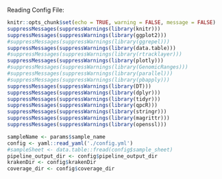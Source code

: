 
Reading Config File: 

```r
knitr::opts_chunk$set(echo = TRUE, warning = FALSE, message = FALSE)
suppressMessages(suppressWarnings(library(knitr)))
suppressMessages(suppressWarnings(library(ggplot2)))
#suppressMessages(suppressWarnings(library(ggrepel)))
suppressMessages(suppressWarnings(library(data.table)))
#suppressMessages(suppressWarnings(library(rtracklayer)))
suppressMessages(suppressWarnings(library(plotly)))
#suppressMessages(suppressWarnings(library(GenomicRanges)))
#suppressMessages(suppressWarnings(library(parallel)))
#suppressMessages(suppressWarnings(library(pbapply)))
suppressMessages(suppressWarnings(library(DT)))
suppressMessages(suppressWarnings(library(dplyr)))
suppressMessages(suppressWarnings(library(tidyr)))
suppressMessages(suppressWarnings(library(qpcR)))
suppressMessages(suppressWarnings(library(stringr)))
suppressMessages(suppressWarnings(library(magrittr)))
suppressMessages(suppressWarnings(library(openssl)))

sampleName <- params$sample_name
config <- yaml::read_yaml('./config.yml')
#sampleSheet <- data.table::fread(config$sample_sheet)
pipeline_output_dir <- config$pipeline_output_dir
krakenDir <- config$krakenDir
coverage_dir <- config$coverage_dir
```
